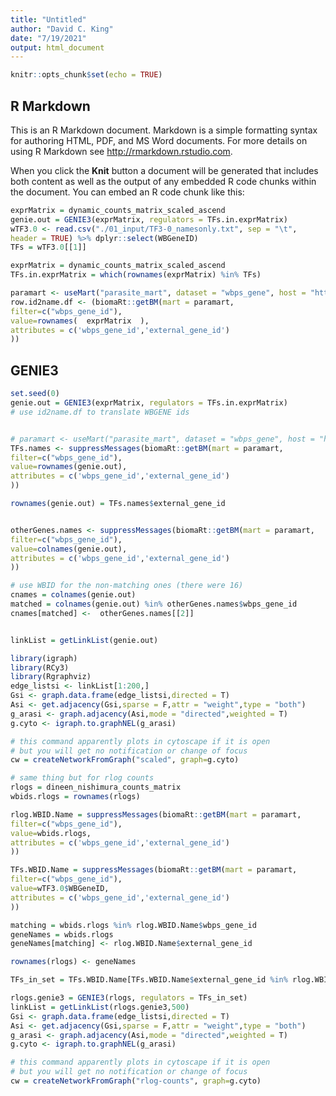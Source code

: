 ```yaml
---
title: "Untitled"
author: "David C. King"
date: "7/19/2021"
output: html_document
---
```


```r
knitr::opts_chunk$set(echo = TRUE)
```

## R Markdown

This is an R Markdown document. Markdown is a simple formatting syntax for authoring HTML, PDF, and MS Word documents. For more details on using R Markdown see <http://rmarkdown.rstudio.com>.

When you click the **Knit** button a document will be generated that includes both content as well as the output of any embedded R code chunks within the document. You can embed an R code chunk like this:


```r
exprMatrix = dynamic_counts_matrix_scaled_ascend
genie.out = GENIE3(exprMatrix, regulators = TFs.in.exprMatrix)
wTF3.0 <- read.csv("./01_input/TF3-0_namesonly.txt", sep = "\t",
header = TRUE) %>% dplyr::select(WBGeneID)
TFs = wTF3.0[[1]]

exprMatrix = dynamic_counts_matrix_scaled_ascend
TFs.in.exprMatrix = which(rownames(exprMatrix) %in% TFs)

```

```r
paramart <- useMart("parasite_mart", dataset = "wbps_gene", host = "https://parasite.wormbase.org", port = 443)
row.id2name.df <- (biomaRt::getBM(mart = paramart,
filter=c("wbps_gene_id"),
value=rownames(  exprMatrix  ),
attributes = c('wbps_gene_id','external_gene_id')
))
```

## GENIE3

```r
set.seed(0)
genie.out = GENIE3(exprMatrix, regulators = TFs.in.exprMatrix)
# use id2name.df to translate WBGENE ids


# paramart <- useMart("parasite_mart", dataset = "wbps_gene", host = "https://parasite.wormbase.org", port = 443)
TFs.names <- suppressMessages(biomaRt::getBM(mart = paramart,
filter=c("wbps_gene_id"),
value=rownames(genie.out),
attributes = c('wbps_gene_id','external_gene_id')
))

rownames(genie.out) = TFs.names$external_gene_id


otherGenes.names <- suppressMessages(biomaRt::getBM(mart = paramart,
filter=c("wbps_gene_id"),
value=colnames(genie.out),
attributes = c('wbps_gene_id','external_gene_id')
))

# use WBID for the non-matching ones (there were 16)
cnames = colnames(genie.out)
matched = colnames(genie.out) %in% otherGenes.names$wbps_gene_id
cnames[matched] <-  otherGenes.names[[2]]


linkList = getLinkList(genie.out)
```

```r
library(igraph)
library(RCy3)
library(Rgraphviz)
edge_listsi <- linkList[1:200,]
Gsi <- graph.data.frame(edge_listsi,directed = T)
Asi <- get.adjacency(Gsi,sparse = F,attr = "weight",type = "both")
g_arasi <- graph.adjacency(Asi,mode = "directed",weighted = T)
g.cyto <- igraph.to.graphNEL(g_arasi)

# this command apparently plots in cytoscape if it is open
# but you will get no notification or change of focus
cw = createNetworkFromGraph("scaled", graph=g.cyto)

```

```r
# same thing but for rlog counts
rlogs = dineen_nishimura_counts_matrix
wbids.rlogs = rownames(rlogs)

rlog.WBID.Name = suppressMessages(biomaRt::getBM(mart = paramart,
filter=c("wbps_gene_id"),
value=wbids.rlogs,
attributes = c('wbps_gene_id','external_gene_id')
))

TFs.WBID.Name = suppressMessages(biomaRt::getBM(mart = paramart,
filter=c("wbps_gene_id"),
value=wTF3.0$WBGeneID,
attributes = c('wbps_gene_id','external_gene_id')
))

matching = wbids.rlogs %in% rlog.WBID.Name$wbps_gene_id
geneNames = wbids.rlogs
geneNames[matching] <- rlog.WBID.Name$external_gene_id

rownames(rlogs) <- geneNames

TFs_in_set = TFs.WBID.Name[TFs.WBID.Name$external_gene_id %in% rlog.WBID.Name$external_gene_id, 'external_gene_id']

rlogs.genie3 = GENIE3(rlogs, regulators = TFs_in_set)
linkList = getLinkList(rlogs.genie3,500)
Gsi <- graph.data.frame(edge_listsi,directed = T)
Asi <- get.adjacency(Gsi,sparse = F,attr = "weight",type = "both")
g_arasi <- graph.adjacency(Asi,mode = "directed",weighted = T)
g.cyto <- igraph.to.graphNEL(g_arasi)

# this command apparently plots in cytoscape if it is open
# but you will get no notification or change of focus
cw = createNetworkFromGraph("rlog-counts", graph=g.cyto)
```